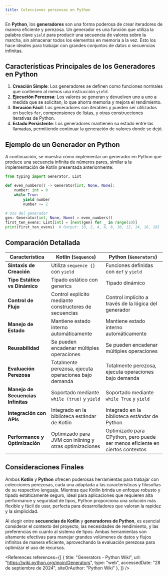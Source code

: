 ```yaml
---
title: Colecciones perezosas en Python
---
```


<ReadingTime />
<GithubRepoLink user="r8vnhill" repo="" />

En **Python**, los **generadores** son una forma poderosa de crear iteradores de manera eficiente y perezosa. Un generador es una función que utiliza la palabra clave `yield` para producir una secuencia de valores sobre la marcha, sin almacenar todos los elementos en memoria a la vez. Esto los hace ideales para trabajar con grandes conjuntos de datos o secuencias infinitas.

## Características Principales de los Generadores en Python

1. **Creación Simple**: Los generadores se definen como funciones normales que contienen al menos una instrucción `yield`.
2. **Ejecución Perezosa**: Los valores se generan y devuelven uno a uno a medida que se solicitan, lo que ahorra memoria y mejora el rendimiento.
3. **Iteración Fácil**: Los generadores son iterables y pueden ser utilizados en bucles `for`, comprensiones de listas, y otras construcciones iterativas de Python.
4. **Estado Persistente**: Los generadores mantienen su estado entre las llamadas, permitiendo continuar la generación de valores donde se dejó.

## Ejemplo de un Generador en Python

A continuación, se muestra cómo implementar un generador en Python que produce una secuencia infinita de números pares, similar a la implementación de Kotlin presentada anteriormente:

```python showLineNumbers
from typing import Generator, List

def even_numbers() -> Generator[int, None, None]:
    number: int = 0
    while True:
        yield number
        number += 2

# Uso del generador
gen: Generator[int, None, None] = even_numbers()
first_ten_evens: List[int] = [next(gen) for _ in range(10)]
print(first_ten_evens)  # Output: [0, 2, 4, 6, 8, 10, 12, 14, 16, 18]
```

## Comparación Detallada

| **Característica**                    | **Kotlin (`Sequence`)**                                 | **Python (`Generators`)**                                                    |
|---------------------------------------|---------------------------------------------------------|------------------------------------------------------------------------------|
| **Sintaxis de Creación**              | Utiliza `sequence {}` con `yield`                       | Funciones definidas con `def` y `yield`                                      |
| **Tipo Estático vs Dinámico**         | Tipado estático con generics                            | Tipado dinámico                                                              |
| **Control de Flujo**                  | Control explícito mediante constructores de secuencias  | Control implícito a través de la lógica del generador                        |
| **Manejo de Estado**                  | Mantiene estado interno automáticamente                 | Mantiene estado interno automáticamente                                      |
| **Reusabilidad**                      | Se pueden encadenar múltiples operaciones               | Se pueden encadenar múltiples operaciones                                    |
| **Evaluación Perezosa**               | Totalmente perezosa, ejecuta operaciones bajo demanda   | Totalmente perezosa, ejecuta operaciones bajo demanda                        |
| **Manejo de Secuencias Infinitas**    | Soportado mediante `while (true)` y `yield`             | Soportado mediante `while True` y `yield`                                    |
| **Integración con APIs**              | Integrado en la biblioteca estándar de Kotlin           | Integrado en la biblioteca estándar de Python                                |
| **Performance y Optimización**        | Optimizado para JVM con inlining y otras optimizaciones | Optimizado para CPython, pero puede ser menos eficiente en ciertos contextos |

## Consideraciones Finales

Ambos **Kotlin** y **Python** ofrecen poderosas herramientas para trabajar con colecciones perezosas, cada una adaptada a las características y filosofías de su respectivo lenguaje. Mientras que Kotlin brinda un enfoque robusto y tipado estáticamente seguro, ideal para aplicaciones que requieren alta performance y seguridad de tipos, Python proporciona una solución más flexible y fácil de usar, perfecta para desarrolladores que valoran la rapidez y la simplicidad.

Al elegir entre **secuencias de Kotlin** y **generadores de Python**, es esencial considerar el contexto del proyecto, las necesidades de rendimiento, y las preferencias en cuanto al sistema de tipos. Ambas herramientas son altamente efectivas para manejar grandes volúmenes de datos y flujos infinitos de manera eficiente, aprovechando la evaluación perezosa para optimizar el uso de recursos.

<References references={[
    {
        title: "Generators - Python Wiki",
        url: "https://wiki.python.org/moin/Generators",
        type: "web",
        accessedDate: "28 de septiembre de 2024",
        siteOrAuthor: "Python Wiki"
    },
]} />
